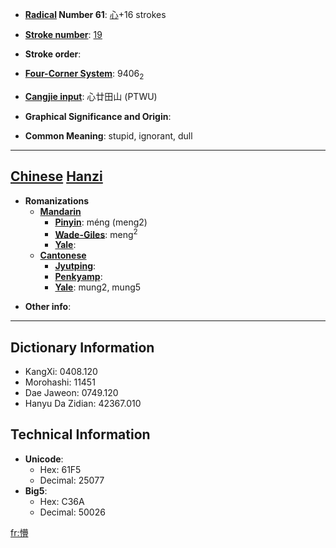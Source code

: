 * '''[[Wiktionary:Chinese radical index| Radical]] Number 61''': [[Wiktionary:Chinese radical index 心|心]]+16 strokes

* '''[[Wiktionary:Chinese total strokes index|Stroke number]]''': [[Wiktionary:Chinese total strokes index 19|19]]

* '''Stroke order''': 

* '''[[Wiktionary:Chinese four corner index|Four-Corner System]]''': 9406<sub>2</sub>

* '''[[Wiktionary:Chinese Cangjie index|Cangjie input]]''': 心廿田山 (PTWU)

* '''Graphical Significance and Origin''': 

* '''Common Meaning''': stupid, ignorant, dull

----

== [[Chinese]] [[Hanzi]] ==

* '''Romanizations'''
** '''[[Mandarin]]'''
*** '''[[Pinyin]]''': méng (meng2)
*** '''[[Wade-Giles]]''': meng<sup>2</sup>
*** '''[[Yale]]''': 
** '''[[Cantonese]]'''
*** '''[[Jyutping]]''':
*** '''[[Penkyamp]]''': 
*** '''[[Yale]]''': mung2, mung5

* '''Other info''': 

----

== Dictionary Information ==

* KangXi: 0408.120
* Morohashi: 11451
* Dae Jaweon: 0749.120
* Hanyu Da Zidian: 42367.010

== Technical Information ==

* '''Unicode''':
** Hex: 61F5
** Decimal: 25077
* '''Big5''':
** Hex: C36A
** Decimal: 50026

[[fr:懵]]